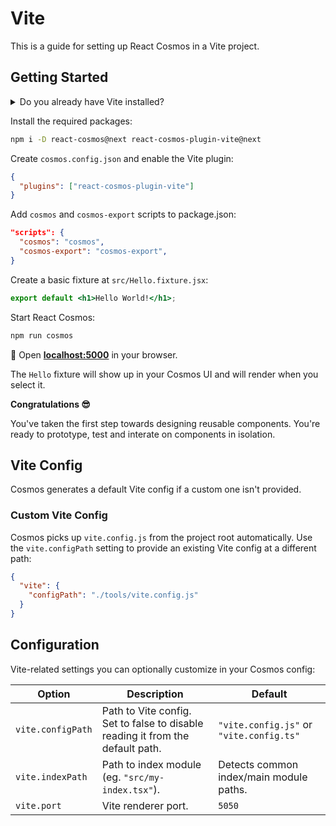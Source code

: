 # Vite

This is a guide for setting up React Cosmos in a Vite project.

## Getting Started

<details>
  <summary>Do you already have Vite installed?</summary>

If you're starting from scratch, follow [this guide](https://vitejs.dev/guide/#scaffolding-your-first-vite-project) to get started with Vite with React. At a minimum you'll need the `index.html` and `main.jsx` root files and `@vitejs/plugin-react` installed.

</details>

Install the required packages:

```bash npm2yarn
npm i -D react-cosmos@next react-cosmos-plugin-vite@next
```

Create `cosmos.config.json` and enable the Vite plugin:

```json filename="cosmos.config.json"
{
  "plugins": ["react-cosmos-plugin-vite"]
}
```

Add `cosmos` and `cosmos-export` scripts to package.json:

```json filename="package.json"
"scripts": {
  "cosmos": "cosmos",
  "cosmos-export": "cosmos-export",
}
```

Create a basic fixture at `src/Hello.fixture.jsx`:

```jsx filename="src/Hello.fixture.jsx"
export default <h1>Hello World!</h1>;
```

Start React Cosmos:

```bash npm2yarn
npm run cosmos
```

🚀 Open **[localhost:5000](http://localhost:5000)** in your browser.

The `Hello` fixture will show up in your Cosmos UI and will render when you select it.

**Congratulations 😎**

You've taken the first step towards designing reusable components. You're ready to prototype, test and interate on components in isolation.

## Vite Config

Cosmos generates a default Vite config if a custom one isn't provided.

### Custom Vite Config

Cosmos picks up `vite.config.js` from the project root automatically. Use the `vite.configPath` setting to provide an existing Vite config at a different path:

```json filename="cosmos.config.json"
{
  "vite": {
    "configPath": "./tools/vite.config.js"
  }
}
```

## Configuration

Vite-related settings you can optionally customize in your Cosmos config:

| Option            | Description                                                                    | Default                                  |
| ----------------- | ------------------------------------------------------------------------------ | ---------------------------------------- |
| `vite.configPath` | Path to Vite config. Set to false to disable reading it from the default path. | `"vite.config.js"` or `"vite.config.ts"` |
| `vite.indexPath`  | Path to index module (eg. `"src/my-index.tsx"`).                               | Detects common index/main module paths.  |
| `vite.port`       | Vite renderer port.                                                            | `5050`                                   |
